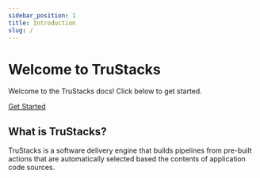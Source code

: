 ```yaml
---
sidebar_position: 1
title: Introduction
slug: /
---
```



# Welcome to TruStacks

<div className="TrustacksWelcome">
    <p>Welcome to the TruStacks docs! Click below to get started.</p>
    <a href="tutorial" className="TrustacksButtonLink">Get Started</a>
</div>

## What is TruStacks?

TruStacks is a software delivery engine that builds pipelines from pre-built actions that are automatically selected based the contents of application code sources.

